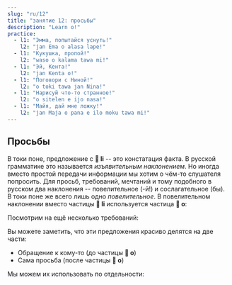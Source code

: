 ```yaml
---
slug: "ru/12"
title: "занятие 12: просьбы"
description: "Learn o!"
practice:
  - l1: "Эмма, попытайся уснуть!"
    l2: "jan Ema o alasa lape!"
  - l1: "Кукушка, пропой!"
    l2: "waso o kalama tawa mi!"
  - l1: "Эй, Кента!"
    l2: "jan Kenta o!"
  - l1: "Поговори с Ниной!"
    l2: "o toki tawa jan Nina!"
  - l1: "Нарисуй что-то странное!"
    l2: "o sitelen e ijo nasa!"
  - l1: "Майя, дай мне ложку!"
    l2: "jan Maja o pana e ilo moku tawa mi!"
---
```



## Просьбы

В токи поне, предложение с **󱤧 li** -- это констатация факта. В русской грамматике это называется *изъявительным наклонением*. Но иногда вместо простой передачи информации мы хотим о чём-то слушателя попросить. Для просьб, требований, мечтаний и тому подобного в русском два наклонения -- повелительное (-й!) и сослагательное (бы). В токи поне же всего лишь одно *повелительное*. В повелительном наклонении вместо частицы **󱤧 li** используется частица **󱥄 o**:

<List>
  <Word sl="o" m="вводит просьбу, требование, инструкцию, пожелание" />
  <Sentence sl="ilo li sitelen e pipi." m="Телефон показывает насекомое." />
  <Sentence sl="ilo o sitelen e waso!" m="Телефон, покажи птичку!" />
</List>

Посмотрим на ещё несколько требований:

<List>
  <Sentence sl="jan o lukin e lipu pona!" m="Люди, прочитайте хорошую статью!" />
  <Sentence sl="soweli mi o moku pona!" m="Котик мой, ешь хорошо!" />
  <Sentence sl="jan lili sina o kama wawa!" m="Пусть твой ребёнок вырастет сильным!" />
  <Sentence sl="pona o tawa sina!" m="Да придёт тебе счастье!" />
</List>

Вы можете заметить, что эти предложения красиво делятся на две части:
* Обращение к кому-то (до частицы **󱥄 o**)
* Сама просьба (после частицы **󱥄 o**)

Мы можем их использовать по отдельности:

<List>
  <Sentence sl="jan Ema o pini e lupa tomo!" m="Эмма, закрой дверь!" />
  <Sentence sl="jan Ema o!" m="Эй, Эмма!" />
  <Sentence sl="o pini e lupa tomo!" m="Закрой дверь!" />
</List>

<Practice exercises={frontmatter.practice} client:load />
